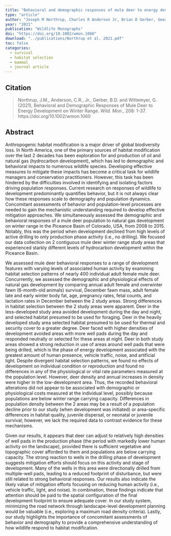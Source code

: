 ```yaml
---
title: "Behavioral and demographic responses of mule deer to energy development on winter range"
type: "article"
author: "Joseph M Northrup, Charles R Anderson Jr, Brian D Gerber, George Wittemyer"
year: "2021"
publication: "Wildlife Monographs"
doi: "https://doi.org/10.1002/wmon.1060"
download: "../publications/Northrup et al. 2021.pdf"
toc: false
categories:
  - survival
  - habitat selection
  - mammal
  - journal article
---
```


## Citation 

> Northrup, J.M., Anderson, C.R., Jr., Gerber, B.D. and Wittemyer, G. (2021), Behavioral and Demographic Responses of Mule Deer to Energy Development on Winter Range. *Wild. Mon.*, 208: 1-37. https://doi.org/10.1002/wmon.1060

## Abstract

Anthropogenic habitat modification is a major driver of global biodiversity loss. In North America, one of the primary sources of habitat modification over the last 2 decades has been exploration for and production of oil and natural gas (hydrocarbon development), which has led to demographic and behavioral impacts to numerous wildlife species. Developing effective measures to mitigate these impacts has become a critical task for wildlife managers and conservation practitioners. However, this task has been hindered by the difficulties involved in identifying and isolating factors driving population responses. Current research on responses of wildlife to development predominantly quantifies behavior, but it is not always clear how these responses scale to demography and population dynamics. Concomitant assessments of behavior and population-level processes are needed to gain the mechanistic understanding required to develop effective mitigation approaches. We simultaneously assessed the demographic and behavioral responses of a mule deer population to natural gas development on winter range in the Piceance Basin of Colorado, USA, from 2008 to 2015. Notably, this was the period when development declined from high levels of active drilling to only production phase activity (i.e., no drilling). We focused our data collection on 2 contiguous mule deer winter range study areas that experienced starkly different levels of hydrocarbon development within the Piceance Basin.

We assessed mule deer behavioral responses to a range of development features with varying levels of associated human activity by examining habitat selection patterns of nearly 400 individual adult female mule deer. Concurrently, we assessed the demographic and physiological effects of natural gas development by comparing annual adult female and overwinter fawn (6-month-old animals) survival, December fawn mass, adult female late and early winter body fat, age, pregnancy rates, fetal counts, and lactation rates in December between the 2 study areas. Strong differences in habitat selection between the 2 study areas were apparent. Deer in the less-developed study area avoided development during the day and night, and selected habitat presumed to be used for foraging. Deer in the heavily developed study area selected habitat presumed to be used for thermal and security cover to a greater degree. Deer faced with higher densities of development avoided areas with more well pads during the day and responded neutrally or selected for these areas at night. Deer in both study areas showed a strong reduction in use of areas around well pads that were being drilled, which is the phase of energy development associated with the greatest amount of human presence, vehicle traffic, noise, and artificial light. Despite divergent habitat selection patterns, we found no effects of development on individual condition or reproduction and found no differences in any of the physiological or vital rate parameters measured at the population level. However, deer density and annual increases in density were higher in the low-development area. Thus, the recorded behavioral alterations did not appear to be associated with demographic or physiological costs measured at the individual level, possibly because populations are below winter range carrying capacity. Differences in population density between the 2 areas may be a result of a population decline prior to our study (when development was initiated) or area-specific differences in habitat quality, juvenile dispersal, or neonatal or juvenile survival; however, we lack the required data to contrast evidence for these mechanisms.

Given our results, it appears that deer can adjust to relatively high densities of well pads in the production phase (the period with markedly lower human activity on the landscape), provided there is sufficient vegetative and topographic cover afforded to them and populations are below carrying capacity. The strong reaction to wells in the drilling phase of development suggests mitigation efforts should focus on this activity and stage of development. Many of the wells in this area were directionally drilled from multiple-well pads, leading to a reduced footprint of disturbance, but were still related to strong behavioral responses. Our results also indicate the likely value of mitigation efforts focusing on reducing human activity (i.e., vehicle traffic, light, and noise). In combination, these findings indicate that attention should be paid to the spatial configuration of the final development footprint to ensure adequate cover. In our study system, minimizing the road network through landscape-level development planning would be valuable (i.e., exploring a maximum road density criteria). Lastly, our study highlights the importance of concomitant assessments of behavior and demography to provide a comprehensive understanding of how wildlife respond to habitat modification.